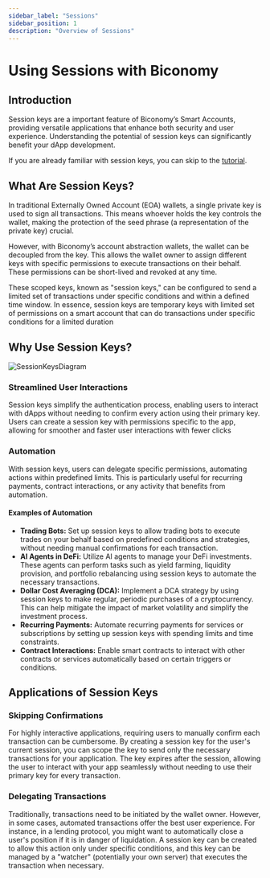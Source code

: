 ```yaml
---
sidebar_label: "Sessions"
sidebar_position: 1
description: "Overview of Sessions"
---
```


# Using Sessions with Biconomy

## Introduction

Session keys are a important feature of Biconomy’s Smart Accounts, providing versatile applications that enhance both security and user experience. Understanding the potential of session keys can significantly benefit your dApp development.

If you are already familiar with session keys, you can skip to the [tutorial](/tutorials/sessions).

## What Are Session Keys?

In traditional Externally Owned Account (EOA) wallets, a single private key is used to sign all transactions. This means whoever holds the key controls the wallet, making the protection of the seed phrase (a representation of the private key) crucial.

However, with Biconomy’s account abstraction wallets, the wallet can be decoupled from the key. This allows the wallet owner to assign different keys with specific permissions to execute transactions on their behalf. These permissions can be short-lived and revoked at any time.

These scoped keys, known as "session keys," can be configured to send a limited set of transactions under specific conditions and within a defined time window. In essence, session keys are temporary keys with limited set of permissions on a smart account that can do transactions under specific conditions for a limited duration

## Why Use Session Keys?

![SessionKeysDiagram](/sessionKeys.png)

### Streamlined User Interactions

Session keys simplify the authentication process, enabling users to interact with dApps without needing to confirm every action using their primary key. Users can create a session key with permissions specific to the app, allowing for smoother and faster user interactions with fewer clicks

### Automation

With session keys, users can delegate specific permissions, automating actions within predefined limits. This is particularly useful for recurring payments, contract interactions, or any activity that benefits from automation.

#### Examples of Automation

- **Trading Bots:** Set up session keys to allow trading bots to execute trades on your behalf based on predefined conditions and strategies, without needing manual confirmations for each transaction.
- **AI Agents in DeFi:** Utilize AI agents to manage your DeFi investments. These agents can perform tasks such as yield farming, liquidity provision, and portfolio rebalancing using session keys to automate the necessary transactions.
- **Dollar Cost Averaging (DCA):** Implement a DCA strategy by using session keys to make regular, periodic purchases of a cryptocurrency. This can help mitigate the impact of market volatility and simplify the investment process.
- **Recurring Payments:** Automate recurring payments for services or subscriptions by setting up session keys with spending limits and time constraints.
- **Contract Interactions:** Enable smart contracts to interact with other contracts or services automatically based on certain triggers or conditions.

## Applications of Session Keys

### Skipping Confirmations

For highly interactive applications, requiring users to manually confirm each transaction can be cumbersome. By creating a session key for the user's current session, you can scope the key to send only the necessary transactions for your application. The key expires after the session, allowing the user to interact with your app seamlessly without needing to use their primary key for every transaction.

### Delegating Transactions

Traditionally, transactions need to be initiated by the wallet owner. However, in some cases, automated transactions offer the best user experience. For instance, in a lending protocol, you might want to automatically close a user's position if it is in danger of liquidation. A session key can be created to allow this action only under specific conditions, and this key can be managed by a "watcher" (potentially your own server) that executes the transaction when necessary.